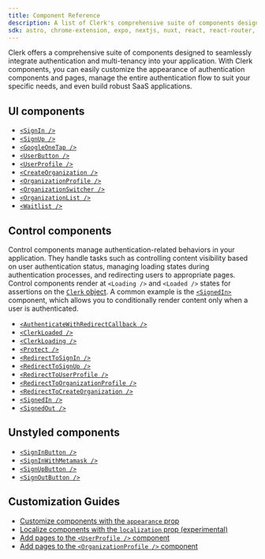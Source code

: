 ```yaml
---
title: Component Reference
description: A list of Clerk's comprehensive suite of components designed to seamlessly integrate authentication and multi-tenancy into your application.
sdk: astro, chrome-extension, expo, nextjs, nuxt, react, react-router, remix, tanstack-react-start, vue, js-frontend
---
```


Clerk offers a comprehensive suite of components designed to seamlessly integrate authentication and multi-tenancy into your application. With Clerk components, you can easily customize the appearance of authentication components and pages, manage the entire authentication flow to suit your specific needs, and even build robust SaaS applications.

## UI components

- [`<SignIn />`](/docs/components/authentication/sign-in)
- [`<SignUp />`](/docs/components/authentication/sign-up)
- [`<GoogleOneTap />`](/docs/components/authentication/google-one-tap)
- [`<UserButton />`](/docs/components/user/user-button)
- [`<UserProfile />`](/docs/components/user/user-profile)
- [`<CreateOrganization />`](/docs/components/organization/create-organization)
- [`<OrganizationProfile />`](/docs/components/organization/organization-profile)
- [`<OrganizationSwitcher />`](/docs/components/organization/organization-switcher)
- [`<OrganizationList />`](/docs/components/organization/organization-list)
- [`<Waitlist />`](/docs/components/waitlist)

## Control components

Control components manage authentication-related behaviors in your application. They handle tasks such as controlling content visibility based on user authentication status, managing loading states during authentication processes, and redirecting users to appropriate pages. Control components render at `<Loading />` and `<Loaded />` states for assertions on the [`Clerk` object](/docs/references/javascript/clerk). A common example is the [`<SignedIn>`](/docs/components/control/signed-in) component, which allows you to conditionally render content only when a user is authenticated.

- [`<AuthenticateWithRedirectCallback />`](/docs/components/control/authenticate-with-callback)
- [`<ClerkLoaded />`](/docs/components/control/clerk-loaded)
- [`<ClerkLoading />`](/docs/components/control/clerk-loading)
- [`<Protect />`](/docs/components/protect)
- [`<RedirectToSignIn />`](/docs/components/control/redirect-to-signin)
- [`<RedirectToSignUp />`](/docs/components/control/redirect-to-signup)
- [`<RedirectToUserProfile />`](/docs/components/control/redirect-to-userprofile)
- [`<RedirectToOrganizationProfile />`](/docs/components/control/redirect-to-organizationprofile)
- [`<RedirectToCreateOrganization />`](/docs/components/control/redirect-to-createorganization)
- [`<SignedIn />`](/docs/components/control/signed-in)
- [`<SignedOut />`](/docs/components/control/signed-out)

## Unstyled components

- [`<SignInButton />`](/docs/components/unstyled/sign-in-button)
- [`<SignInWithMetamask />`](/docs/components/unstyled/sign-in-with-metamask)
- [`<SignUpButton />`](/docs/components/unstyled/sign-up-button)
- [`<SignOutButton />`](/docs/components/unstyled/sign-out-button)

## Customization Guides

- [Customize components with the `appearance` prop](/docs/customization/overview)
- [Localize components with the `localization` prop (experimental)](/docs/customization/localization)
- [Add pages to the `<UserProfile />` component](/docs/customization/user-profile)
- [Add pages to the `<OrganizationProfile />` component](/docs/customization/organization-profile)

<Include src="_partials/help" />
